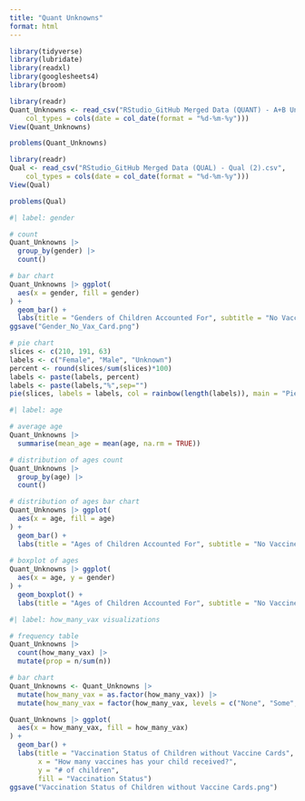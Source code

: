 ```yaml
---
title: "Quant Unknowns"
format: html
---
```


```r
library(tidyverse)
library(lubridate)
library(readxl)
library(googlesheets4)
library(broom)

```

```r
library(readr)
Quant_Unknowns <- read_csv("RStudio_GitHub Merged Data (QUANT) - A+B Unknowns (3).csv", 
    col_types = cols(date = col_date(format = "%d-%m-%y")))
View(Quant_Unknowns)
```

```r
problems(Quant_Unknowns)
```

```r
library(readr)
Qual <- read_csv("RStudio_GitHub Merged Data (QUAL) - Qual (2).csv", 
    col_types = cols(date = col_date(format = "%d-%m-%y")))
View(Qual)
```

```r
problems(Qual)
```


```r
#| label: gender

# count
Quant_Unknowns |> 
  group_by(gender) |>
  count()

# bar chart
Quant_Unknowns |> ggplot(
  aes(x = gender, fill = gender)
) +
  geom_bar() +
  labs(title = "Genders of Children Accounted For", subtitle = "No Vaccine Cards")
ggsave("Gender_No_Vax_Card.png")

# pie chart
slices <- c(210, 191, 63)
labels <- c("Female", "Male", "Unknown")
percent <- round(slices/sum(slices)*100)
labels <- paste(labels, percent)
labels <- paste(labels,"%",sep="") 
pie(slices, labels = labels, col = rainbow(length(labels)), main = "Pie Chart of Genders Survyed (No Vaccine Cards)")

```

```r
#| label: age

# average age
Quant_Unknowns |>
  summarise(mean_age = mean(age, na.rm = TRUE))

# distribution of ages count
Quant_Unknowns |>
  group_by(age) |>
  count()

# distribution of ages bar chart
Quant_Unknowns |> ggplot(
  aes(x = age, fill = age)
) +
  geom_bar() +
  labs(title = "Ages of Children Accounted For", subtitle = "No Vaccine Cards")
  
# boxplot of ages
Quant_Unknowns |> ggplot(
  aes(x = age, y = gender)
) +
  geom_boxplot() +
  labs(title = "Ages of Children Accounted For", subtitle = "No Vaccine Cards")

```

```r
#| label: how_many_vax visualizations

# frequency table
Quant_Unknowns |>
  count(how_many_vax) |>
  mutate(prop = n/sum(n))

# bar chart
Quant_Unknowns <- Quant_Unknowns |>
  mutate(how_many_vax = as.factor(how_many_vax)) |>
  mutate(how_many_vax = factor(how_many_vax, levels = c("None", "Some", "All", "Unsure")))

Quant_Unknowns |> ggplot(
  aes(x = how_many_vax, fill = how_many_vax)
) +
  geom_bar() +
  labs(title = "Vaccination Status of Children without Vaccine Cards", 
       x = "How many vaccines has your child received?",
       y = "# of children", 
       fill = "Vaccination Status")
ggsave("Vaccination Status of Children without Vaccine Cards.png")

```

